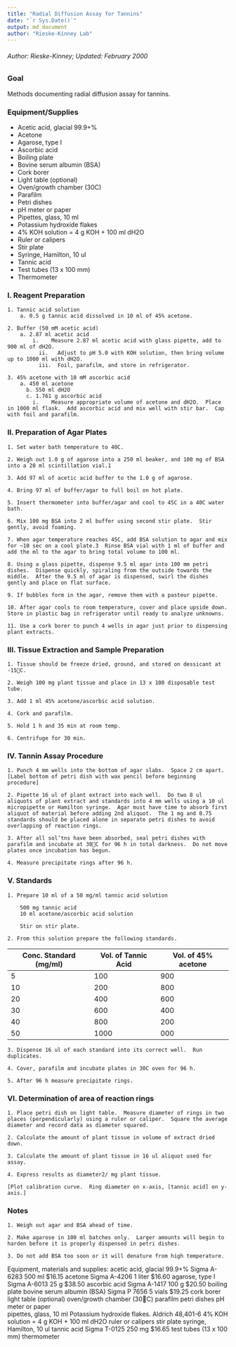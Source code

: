---
title: "Radial Diffusion Assay for Tannins"
date: "`r Sys.Date()`"
output: md_document
author: "Rieske-Kinney Lab"
---

###### Author: Rieske-Kinney; Updated: February 2000

### Goal

Methods documenting radial diffusion assay for tannins.

### Equipment/Supplies

* Acetic acid, glacial 99.9+%
* Acetone
* Agarose, type I
* Ascorbic acid	
* Boiling plate
* Bovine serum albumin (BSA)
* Cork borer
* Light table (optional)
* Oven/growth chamber (30C)
* Parafilm
* Petri dishes
* pH meter or paper		
* Pipettes, glass, 10 ml
* Potassium hydroxide flakes
* 4% KOH solution = 4 g KOH + 100 ml dH2O 
* Ruler or calipers
* Stir plate
* Syringe, Hamilton, 10 ul
* Tannic acid
* Test tubes (13 x 100 mm)
* Thermometer

### I. Reagent Preparation
```
1. Tannic acid solution
    a. 0.5 g tannic acid dissolved in 10 ml of 45% acetone.

2. Buffer (50 mM acetic acid)
    a. 2.87 ml acetic acid
        i.    Measure 2.87 ml acetic acid with glass pipette, add to 900 ml of dH2O.
	      ii.   Adjust to pH 5.0 with KOH solution, then bring volume up to 1000 ml with dH2O. 
	      iii.  Foil, parafilm, and store in refrigerator.

3. 45% acetone with 10 mM ascorbic acid
    a. 450 ml acetone
	  b. 550 ml dH2O
	  c. 1.761 g ascorbic acid
        i.    Measure appropriate volume of acetone and dH2O.  Place in 1000 ml flask.  Add ascorbic acid and mix well with stir bar.  Cap with foil and parafilm.
```

### II. Preparation of Agar Plates
```
1. Set water bath temperature to 40C.  

2. Weigh out 1.0 g of agarose into a 250 ml beaker, and 100 mg of BSA into a 20 ml scintillation vial.1

3. Add 97 ml of acetic acid buffer to the 1.0 g of agarose.

4. Bring 97 ml of buffer/agar to full boil on hot plate.

5. Insert thermometer into buffer/agar and cool to 45C in a 40C water bath.

6. Mix 100 mg BSA into 2 ml buffer using second stir plate.  Stir gently, avoid foaming.

7. When agar temperature reaches 45C, add BSA solution to agar and mix for ~10 sec on a cool plate.3  Rinse BSA vial with 1 ml of buffer and add the ml to the agar to bring total volume to 100 ml.	
 
8. Using a glass pipette, dispense 9.5 ml agar into 100 mm petri dishes.  Dispense quickly, spiraling from the outside towards the middle.  After the 9.5 ml of agar is dispensed, swirl the dishes gently and place on flat surface.

9. If bubbles form in the agar, remove them with a pasteur pipette.

10. After agar cools to room temperature, cover and place upside down.  Store in plastic bag in refrigerator until ready to analyze unknowns.		

11. Use a cork borer to punch 4 wells in agar just prior to dispensing plant extracts. 
```

### III. Tissue Extraction and Sample Preparation
```
1. Tissue should be freeze dried, ground, and stored on dessicant at -15C.

2. Weigh 100 mg plant tissue and place in 13 x 100 disposable test tube.

3. Add 1 ml 45% acetone/ascorbic acid solution.

4. Cork and parafilm.

5. Hold 1 h and 35 min at room temp.  

6. Centrifuge for 30 min.
```
				
### IV. Tannin Assay Procedure
```
1. Punch 4 mm wells into the bottom of agar slabs.  Space 2 cm apart. [Label bottom of petri dish with wax pencil before beginning procedure]

2. Pipette 16 ul of plant extract into each well.  Do two 8 ul aliquots of plant extract and standards into 4 mm wells using a 10 ul micropipette or Hamilton syringe.  Agar must have time to absorb first aliquot of material before adding 2nd aliquot.  The 1 mg and 0.75 standards should be placed alone in separate petri dishes to avoid overlapping of reaction rings.

3. After all sol’tns have been absorbed, seal petri dishes with parafilm and incubate at 30C for 96 h in total darkness.  Do not move plates once incubation has begun.  	

4. Measure precipitate rings after 96 h.
```

### V. Standards
```						
1. Prepare 10 ml of a 50 mg/ml tannic acid solution

	500 mg tannic acid
	10 ml acetone/ascorbic acid solution

	Stir on stir plate.

2. From this solution prepare the following standards.
```
Conc. Standard (mg/ml)    | Vol. of Tannic Acid | Vol. of 45% acetone
--------------------------|---------------------|--------------------
          5			          |       100			      |       900
		      10			        |       200			      |       800
		      20			        |       400			      |       600
		      30			        |       600       		|       400
		      40			        |       800			      |       200
		      50			        |       1000			    |       000
```
3. Dispense 16 ul of each standard into its correct well.  Run duplicates.

4. Cover, parafilm and incubate plates in 30C oven for 96 h.

5. After 96 h measure precipitate rings.
```
	
### VI. Determination of area of reaction rings
```
1. Place petri dish on light table.  Measure diameter of rings in two places (perpendicularly) using a ruler or caliper.  Square the average diameter and record data as diameter squared.

2. Calculate the amount of plant tissue in volume of extract dried down.

3. Calculate the amount of plant tissue in 16 ul aliquot used for assay.

4. Express results as diameter2/ mg plant tissue.

[Plot calibration curve.  Ring diameter on x-axis, [tannic acid] on y-axis.]
```
								
### Notes
```
1. Weigh out agar and BSA ahead of time.

2. Make agarose in 100 ml batches only.  Larger amounts will begin to harden before it is properly dispensed in petri dishes.

3. Do not add BSA too soon or it will denature from high temperature.
```

Equipment, materials and supplies:
acetic acid, glacial 99.9+%		Sigma A-6283	500 ml	$16.15
acetone				Sigma A-4206	1 liter		$16.60
agarose, type I			Sigma A-6013	25 g		$38.50
ascorbic acid				Sigma A-1417	100 g		$20.50
boiling plate
bovine serum albumin (BSA)	Sigma P 7656		5 vials		$19.25
cork borer
light table (optional)
oven/growth chamber (30C)
parafilm
petri dishes
pH meter or paper		
pipettes, glass, 10 ml
Potassium hydroxide flakes.		Aldrich 48,401-6
	4% KOH solution = 4 g KOH + 100 ml dH2O 
ruler or calipers
stir plate
syringe, Hamilton, 10 ul
tannic acid 				Sigma T-0125		250 mg	$16.65
test tubes (13 x 100 mm)
thermometer